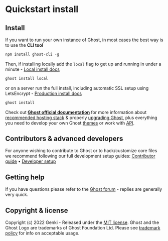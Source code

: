 # Quickstart install

## Install

If you want to run your own instance of Ghost, in most cases the best way is to use the **CLI tool**

```js filename="install ghost-cli"
npm install ghost-cli -g
```

Then, if installing locally add the `local` flag to get up and running in under a minute - [Local install docs](https://ghost.org/docs/install/local/)

```js filename="install ghost local"
ghost install local
```

or on a server run the full install, including automatic SSL setup using LetsEncrypt - [Production install docs](https://ghost.org/docs/install/ubuntu/)

```js filename="install ghost"
ghost install
```

Check out **[Ghost official documentation](https://ghost.org/docs/)** for more information about [recommended hosting stack](https://ghost.org/docs/hosting/) & properly [upgrading Ghost](https://ghost.org/docs/update/), plus everything you need to develop your own Ghost [themes](https://ghost.org/docs/themes/) or work with [API](https://ghost.org/docs/content-api/).

## Contributors & advanced developers

For anyone wishing to contribute to Ghost or to hack/customize core files we recommend following our full development setup guides: [Contributor guide](https://ghost.org/docs/contributing/) • [Developer setup](https://ghost.org/docs/install/source/)

## Getting help

If you have questions please refer to the [Ghost forum](https://forum.ghost.org/) - replies are generally very quick.

## Copyright & license

Copyright (c) 2022 Genki - Released under the [MIT license](https://github.com/genkimedia/ghost/blob/main/LICENSE). Ghost and the Ghost Logo are trademarks of Ghost Foundation Ltd. Please see [trademark policy](https://ghost.org/trademark/) for info on acceptable usage.